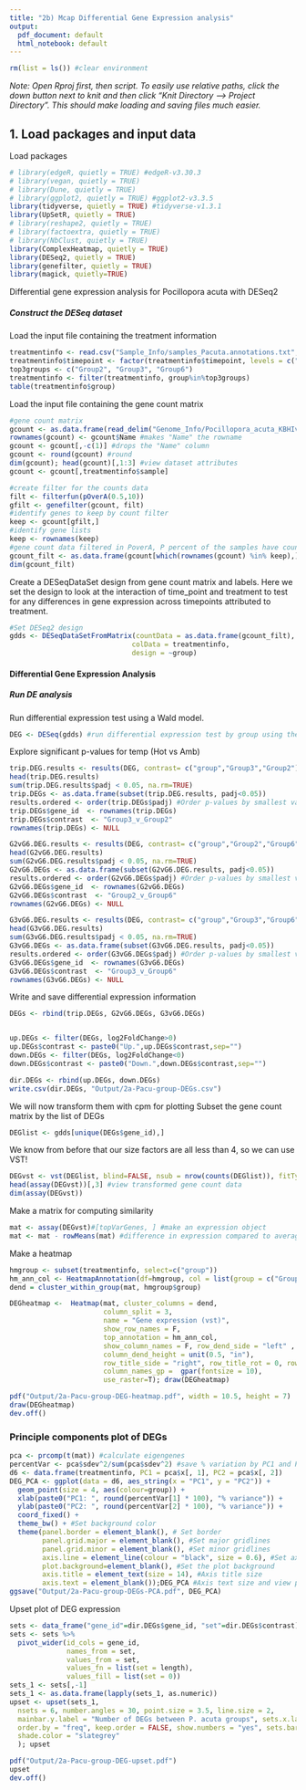 ```yaml
---
title: "2b) Mcap Differential Gene Expression analysis"
output:
  pdf_document: default
  html_notebook: default
---
```


```r
rm(list = ls()) #clear environment
```

*Note: Open Rproj first, then script. To easily use relative paths, click the down button next to knit and then click "Knit Directory --> Project Directory". This should make loading and saving files much easier.*

## 1. Load packages and input data

Load packages
```r
# library(edgeR, quietly = TRUE) #edgeR-v3.30.3
# library(vegan, quietly = TRUE)
# library(Dune, quietly = TRUE)
# library(ggplot2, quietly = TRUE) #ggplot2-v3.3.5
library(tidyverse, quietly = TRUE) #tidyverse-v1.3.1
library(UpSetR, quietly = TRUE)
# library(reshape2, quietly = TRUE)
# library(factoextra, quietly = TRUE)
# library(NbClust, quietly = TRUE)
library(ComplexHeatmap, quietly = TRUE)
library(DESeq2, quietly = TRUE)
library(genefilter, quietly = TRUE)
library(magick, quietly=TRUE)
```
Differential gene expression analysis for Pocillopora acuta with DESeq2

##### Construct the DESeq dataset

Load the input file containing the treatment information
```r
treatmentinfo <- read.csv("Sample_Info/samples_Pacuta.annotations.txt", header = TRUE, sep = "\t", fileEncoding="UTF-8-BOM") #read in file
treatmentinfo$timepoint <- factor(treatmentinfo$timepoint, levels = c("TP1", "TP3","TP4","TP5","TP6","TP7","TP8","TP9","TP10","TP11"))
top3groups <- c("Group2", "Group3", "Group6")
treatmentinfo <- filter(treatmentinfo, group%in%top3groups)
table(treatmentinfo$group)
```

Load the input file containing the gene count matrix
```r
#gene count matrix
gcount <- as.data.frame(read_delim("Genome_Info/Pocillopora_acuta_KBHIv2.gentrome.fa.gz.salmon.numreads.matrix", delim = "\t", col_names = TRUE, show_col_types = FALSE), fileEncoding="UTF-8-BOM") #read in file
rownames(gcount) <- gcount$Name #makes "Name" the rowname
gcount <- gcount[,-c(1)] #drops the "Name" column
gcount <- round(gcount) #round 
dim(gcount); head(gcount)[,1:3] #view dataset attributes
gcount <- gcount[,treatmentinfo$sample]
```

```r
#create filter for the counts data
filt <- filterfun(pOverA(0.5,10))
gfilt <- genefilter(gcount, filt)
#identify genes to keep by count filter
keep <- gcount[gfilt,]
#identify gene lists
keep <- rownames(keep)
#gene count data filtered in PoverA, P percent of the samples have counts over A
gcount_filt <- as.data.frame(gcount[which(rownames(gcount) %in% keep),])
dim(gcount_filt)
```


Create a DESeqDataSet design from gene count matrix and labels. Here we set the design to look at the interaction of time_point and treatment to test for any differences in gene expression across timepoints attributed to treatment.
```r
#Set DESeq2 design
gdds <- DESeqDataSetFromMatrix(countData = as.data.frame(gcount_filt),
                              colData = treatmentinfo,
                              design = ~group)
```

#### Differential Gene Expression Analysis

##### Run DE analysis

Run differential expression test using a Wald model. 
```r
DEG <- DESeq(gdds) #run differential expression test by group using the Wald model
```

Explore significant p-values for temp (Hot vs Amb)
```r
trip.DEG.results <- results(DEG, contrast= c("group","Group3","Group2"),lfcThreshold=log2(1.5))
head(trip.DEG.results)
sum(trip.DEG.results$padj < 0.05, na.rm=TRUE)
trip.DEGs <- as.data.frame(subset(trip.DEG.results, padj<0.05))
results.ordered <- order(trip.DEGs$padj) #Order p-values by smallest value first
trip.DEGs$gene_id  <- rownames(trip.DEGs)
trip.DEGs$contrast  <- "Group3_v_Group2"
rownames(trip.DEGs) <- NULL

G2vG6.DEG.results <- results(DEG, contrast= c("group","Group2","Group6"),lfcThreshold=log2(1.5))
head(G2vG6.DEG.results)
sum(G2vG6.DEG.results$padj < 0.05, na.rm=TRUE)
G2vG6.DEGs <- as.data.frame(subset(G2vG6.DEG.results, padj<0.05))
results.ordered <- order(G2vG6.DEGs$padj) #Order p-values by smallest value first
G2vG6.DEGs$gene_id  <- rownames(G2vG6.DEGs)
G2vG6.DEGs$contrast  <- "Group2_v_Group6"
rownames(G2vG6.DEGs) <- NULL

G3vG6.DEG.results <- results(DEG, contrast= c("group","Group3","Group6"),lfcThreshold=log2(1.5))
head(G3vG6.DEG.results)
sum(G3vG6.DEG.results$padj < 0.05, na.rm=TRUE)
G3vG6.DEGs <- as.data.frame(subset(G3vG6.DEG.results, padj<0.05))
results.ordered <- order(G3vG6.DEGs$padj) #Order p-values by smallest value first
G3vG6.DEGs$gene_id  <- rownames(G3vG6.DEGs)
G3vG6.DEGs$contrast  <- "Group3_v_Group6"
rownames(G3vG6.DEGs) <- NULL
```

Write and save differential expression information
```r
DEGs <- rbind(trip.DEGs, G2vG6.DEGs, G3vG6.DEGs)


up.DEGs <- filter(DEGs, log2FoldChange>0)
up.DEGs$contrast <- paste0("Up.",up.DEGs$contrast,sep="")
down.DEGs <- filter(DEGs, log2FoldChange<0)
down.DEGs$contrast <- paste0("Down.",down.DEGs$contrast,sep="")

dir.DEGs <- rbind(up.DEGs, down.DEGs)
write.csv(dir.DEGs, "Output/2a-Pacu-group-DEGs.csv")
```

We will now transform them with cpm for plotting
Subset the gene count matrix by the list of DEGs
```r
DEGlist <- gdds[unique(DEGs$gene_id),]
```

We know from before that our size factors are all less than 4, so we can use VST!
```r
DEGvst <- vst(DEGlist, blind=FALSE, nsub = nrow(counts(DEGlist)), fitType = "local") #apply a variance stabilizing transforamtion to minimize efplncts of small counts and normalize wrt library size
head(assay(DEGvst))[,3] #view transformed gene count data
dim(assay(DEGvst))
```

Make a matrix for computing similarity
```r
mat <- assay(DEGvst)#[topVarGenes, ] #make an expression object
mat <- mat - rowMeans(mat) #difference in expression compared to average across all samples
```

Make a heatmap 
```r
hmgroup <- subset(treatmentinfo, select=c("group"))
hm_ann_col <- HeatmapAnnotation(df=hmgroup, col = list(group = c("Group2" = "#FFBD5C", "Group3" = "#B873FF", "Group6" = "#4EB900"))) #make dataframe for column naming
dend = cluster_within_group(mat, hmgroup$group)

DEGheatmap <-  Heatmap(mat, cluster_columns = dend, 
                       column_split = 3,
                       name = "Gene expression (vst)", 
                       show_row_names = F,
                       top_annotation = hm_ann_col, 
                       show_column_names = F, row_dend_side = "left" ,
                       column_dend_height = unit(0.5, "in"),
                       row_title_side = "right", row_title_rot = 0, row_dend_reorder = TRUE,
                       column_names_gp =  gpar(fontsize = 10),
                       use_raster=T); draw(DEGheatmap)

pdf("Output/2a-Pacu-group-DEG-heatmap.pdf", width = 10.5, height = 7)
draw(DEGheatmap)
dev.off()
```


### Principle components plot of DEGs
```r
pca <- prcomp(t(mat)) #calculate eigengenes
percentVar <- pca$sdev^2/sum(pca$sdev^2) #save % variation by PC1 and PC2
d6 <- data.frame(treatmentinfo, PC1 = pca$x[, 1], PC2 = pca$x[, 2])
DEG_PCA <- ggplot(data = d6, aes_string(x = "PC1", y = "PC2")) + 
  geom_point(size = 4, aes(colour=group)) + 
  xlab(paste0("PC1: ", round(percentVar[1] * 100), "% variance")) + 
  ylab(paste0("PC2: ", round(percentVar[2] * 100), "% variance")) + 
  coord_fixed() + 
  theme_bw() + #Set background color
  theme(panel.border = element_blank(), # Set border
        panel.grid.major = element_blank(), #Set major gridlines
        panel.grid.minor = element_blank(), #Set minor gridlines
        axis.line = element_line(colour = "black", size = 0.6), #Set axes color
        plot.background=element_blank(), #Set the plot background
        axis.title = element_text(size = 14), #Axis title size
        axis.text = element_blank());DEG_PCA #Axis text size and view plot
ggsave("Output/2a-Pacu-group-DEGs-PCA.pdf", DEG_PCA)
```

Upset plot of DEG expression
```r
sets <- data_frame("gene_id"=dir.DEGs$gene_id, "set"=dir.DEGs$contrast)
sets <- sets %>% 
  pivot_wider(id_cols = gene_id,
              names_from = set, 
              values_from = set,
              values_fn = list(set = length),
              values_fill = list(set = 0))
sets_1 <- sets[,-1]
sets_1 <- as.data.frame(lapply(sets_1, as.numeric))
upset <- upset(sets_1,
  nsets = 6, number.angles = 30, point.size = 3.5, line.size = 2,
  mainbar.y.label = "Number of DEGs between P. acuta groups", sets.x.label = "Total Genes", 
  order.by = "freq", keep.order = FALSE, show.numbers = "yes", sets.bar.color = "blueviolet", 
  shade.color = "slategrey"
  ); upset

pdf("Output/2a-Pacu-group-DEG-upset.pdf")
upset
dev.off()
```
